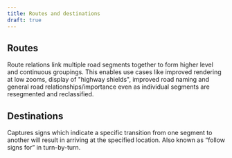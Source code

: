 ```yaml
---
title: Routes and destinations
draft: true
---
```



## Routes 
Route relations link multiple road segments together to form higher level and continuous groupings. This enables use cases like improved rendering at low zooms, display of "highway shields", improved road naming and general road relationships/importance even as individual segments are resegmented and reclassified.


## Destinations
Captures signs which indicate a specific transition from one segment to another will result in arriving at the specified location. Also known as “follow signs for” in turn-by-turn.
